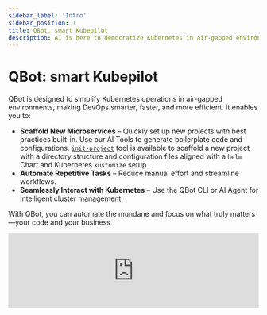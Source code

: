 ```yaml
---
sidebar_label: 'Intro'
sidebar_position: 1
title: QBot, smart Kubepilot
description: AI is here to democratize Kubernetes in air-gapped environments with smarter, faster, and more efficiently DevOps.
---
```


# QBot: smart Kubepilot

QBot is designed to simplify Kubernetes operations in air-gapped environments, making DevOps smarter, faster, and more efficient. It enables you to:

- **Scaffold New Microservices** – Quickly set up new projects with best practices built-in. Use our AI Tools to generate boilerplate code and configurations. [`init-project`](https://agentico.dev/tools/@k1ssh/qbot-init-project/) tool is available to scaffold a new project with a directory structure and configuration files aligned with a `helm` Chart and Kubernetes `kustomize` setup.
- **Automate Repetitive Tasks** – Reduce manual effort and streamline workflows.
- **Seamlessly Interact with Kubernetes** – Use the QBot CLI or AI Agent for intelligent cluster management.

With QBot, you can automate the mundane and focus on what truly matters—your code and your business

<iframe width="100%"  style={{"aspect-ratio": "16 / 9"}} src="https://www.youtube.com/embed/jFpPEq84Zzk" frameborder="0" allow="accelerometer; autoplay; encrypted-media; gyroscope" referrerpolicy="strict-origin-when-cross-origin" allowfullscreen>
</iframe>